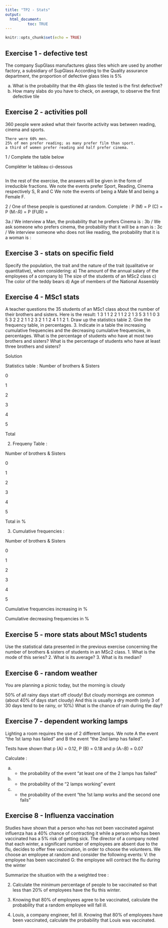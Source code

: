 ```yaml
---
title: "TP2 - Stats"
output: 
  html_document:
          toc: TRUE
---
```


```r
knitr::opts_chunk$set(echo = TRUE)
```


## Exercise 1 - defective test

The company SupGlass manufactures glass tiles which are used by another factory, a subsidiary of SupGlass According to the Quality assurance department, the proportion of defective glass tiles is 5%

a) What is the probability that the 4th glass tile tested is the first defective?
b) How many slabs do you have to check, on average, to observe the first defective tile
 

## Exercise 2 - activities poll

360 people were asked what their favorite activity was between reading, cinema and sports.

    There were 60% men.
    25% of men prefer reading; as many prefer film than sport.
    a third of women prefer reading and half prefer cinema.


1 / Complete the table below

Compléter le tableau ci-dessous

```r

```
 
In the rest of the exercise, the answers will be given in the form of irreducible fractions.
We note the events prefer Sport, Reading, Cinema respectively S, R and C
We note the events of being a Male M and being a Female F.

2 / One of these people is questioned at random.
Complete :
P (M) =
P (C) =
P (M∩R) =
P (FUR) =

3a / We interview a Man, the probability that he prefers Cinema is :
3b / We ask someone who prefers cinema, the probability that it will be a man is :
3c / We interview someone who does not like reading, the probability that it is a woman is :

 

## Exercise 3 - stats on specific field

Specify the population, the trait and the nature of the trait (qualitative or quantitative), when considering:
a) The amount of the annual salary of the employees of a company
b) The size of the students of an MSc2 class
c) The color of the teddy bears
d) Age of members of the National Assembly

 

 

## Exercise 4 - MSc1 stats

A teacher questions the 35 students of an MSc1 class about the number of their brothers and sisters. Here is the result:
1  3  1  1  2  2  1  1  2  2  1  3  5  3  1  1  0  3  5  3  2  2  2  1  1  2  3  2  1  1  2  4  1  1  2
1. Draw up the statistics table
2. Give the frequency table, in percentages.
3. Indicate in a table the increasing cumulative frequencies and the decreasing cumulative frequencies, in percentages.
What is the percentage of students who have at most two brothers and sisters?
What is the percentage of students who have at least three brothers and sisters?

Solution

Statistics table :
Number of brothers & Sisters

0

1

2

3

4

5

Total


2. Frequeny Table :

Number of brothers & Sisters

0

1

2

3

4

5

Total in %

3. Cumulative frequencies :

Number of brothers & Sisters

0

1

2

3

4

5

Cumulative frequencies increasing in %

Cumulative decreasing frequencies in %


## Exercise 5 - more stats about MSc1 students

Use the statistical data presented in the previous exercise concerning the number of brothers  & sisters of students in an MSc2 class.
1. What is the mode of this series?
2. What is its average?
3. What is its median?
 

## Exercise 6 - random weather

You are planning a picnic today, but the morning is cloudy

50% of all rainy days start off cloudy!
But cloudy mornings are common (about 40% of days start cloudy)
And this is usually a dry month (only 3 of 30 days tend to be rainy, or 10%)
What is the chance of rain during the day?


## Exercise 7 - dependent working lamps

Lighting a room requires the use of 2 different lamps.
We note A the event "the 1st lamp has failed" and B the event "the 2nd lamp has failed".


Tests have shown that p (A) = 0.12, P (B) = 0.18 and p (A∩B) = 0.07

Calculate :


a) - the probability of the event "at least one of the 2 lamps has failed"
b) - the probability of the "2 lamps working" event
c) - the probability of the event "the 1st lamp works and the second one fails"


## Exercise 8 - Influenza vaccination

Studies have shown that a person who has not been vaccinated against influenza has a 40% chance of contracting it while a person who has been vaccinated has a 5% risk of getting sick.
The director of a company noted that each winter, a significant number of employees are absent due to the flu, decides to offer free vaccination, in order to choose the volunteers.
We choose an employee at random and consider the following events:
V: the employee has been vaccinated
G: the employee will contract the flu during the winter


Summarize the situation with the a weighted tree :
 

   2. Calculate the minimum percentage of people to be vaccinated so that less than 20% of employees have the flu this winter.

 

   3. Knowing that 80% of employees agree to be vaccinated, calculate the probability that a random employee will fall ill.

 

  4. Louis, a company engineer, fell ill. Knowing that 80% of employees have been vaccinated, calculate the probability that Louis was vaccinated.
